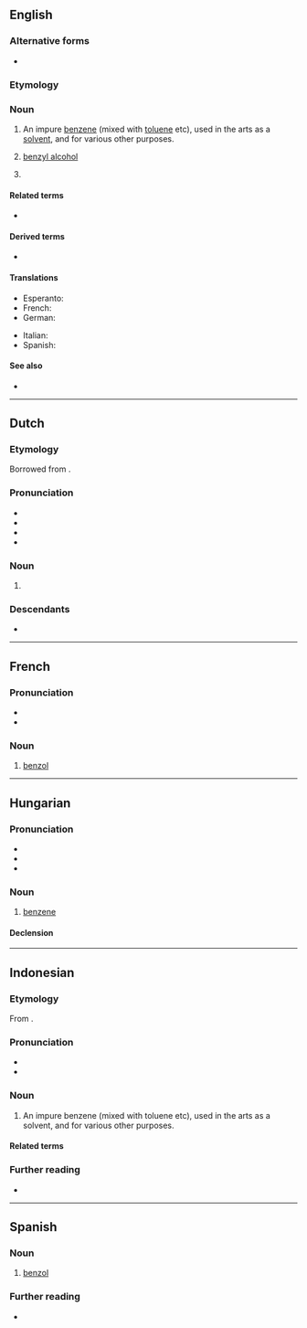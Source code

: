 {{also|Benzol}}
==English==

===Alternative forms===
* {{l|en|benzole}}

===Etymology===
{{confix|en|benzo|ol|gloss2=oil}}

===Noun===
{{en-noun}}

# {{lb|en|organic chemistry}} An impure [[benzene]] (mixed with [[toluene]] etc), used in the arts as a [[solvent]], and for various other purposes.
# {{lb|en|organic chemistry|obsolete}}  [[benzyl alcohol]]
# {{lb|en|obsolete}} {{synonym of|en|benzene}}

====Related terms====
* {{l|en|benzene}}

====Derived terms====
* {{l|en|monochlorobenzol}}

====Translations====
{{trans-top|an impure benzene}}
* Esperanto: {{t|eo|benzolo}}
* French: {{t+|fr|benzol|m}}
* German: {{t+|de|Benzol|n}}
{{trans-mid}}
* Italian: {{t|it|benzolo|m}}
* Spanish: {{t|es|benzol|m}}
{{trans-bottom}}

====See also====
* {{projectlink|wikipedia}}

----

==Dutch==

===Etymology===
Borrowed from {{bor|nl|de|Benzol}}.

===Pronunciation===
* {{IPA|nl|/bɛnˈzɔl/}}
* {{audio|nl|Nl-benzol.ogg|Audio}}
* {{hyphenation|nl|ben|zol}}
* {{rhymes|nl|ɔl}}

===Noun===
{{nl-noun|n|-|-}}

# {{lb|nl|dated}} {{l|en|benzene}}
#: {{syn|nl|benzeen|fenyl}}

===Descendants===
* {{desc|id|benzol}}

----

==French==

===Pronunciation===
* {{fr-IPA|binzol}}
* {{audio|fr|LL-Q150 (fra)-LoquaxFR-benzol.wav|Audio}}

===Noun===
{{fr-noun|m}}

# [[#English|benzol]]

----

==Hungarian==

===Pronunciation===
* {{hu-IPA}}
* {{hyphenation|hu|ben|zol}}
* {{rhymes|hu|ol}}

===Noun===
{{hu-noun|ok}}

# {{lb|hu|organic compound}} [[benzene]]

====Declension====
{{hu-infl-nom|benzolo|o|-}}{{hu-pos-otok|benzol|j|jai}}

----

==Indonesian==
{{wikipedia||lang=id}}

===Etymology===
From {{bor|id|nl|benzol}}.

===Pronunciation===
* {{IPA|id|/ben.zol/|}}
* {{hyphenation|id|bén|zol}}

===Noun===
{{head|id|noun}}
# An impure benzene (mixed with toluene etc), used in the arts as a solvent, and for various other purposes.

====Related terms====
{{rel2|id|
| bensin
| benzena
|}}

===Further reading===
* {{R:KBBI Daring}}

----

==Spanish==

===Noun===
{{es-noun|m|-}}

# [[#English|benzol]]

===Further reading===
* {{R:DRAE}}